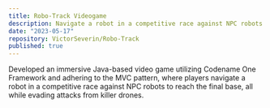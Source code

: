 ```yaml
---
title: Robo-Track Videogame
description: Navigate a robot in a competitive race against NPC robots to reach the final base, all while evading attacks from killer drones.
date: "2023-05-17"
repository: VictorSeverin/Robo-Track
published: true
---
```


Developed an immersive Java-based video game utilizing Codename One Framework and adhering to the MVC pattern, where players navigate a robot in a competitive race against NPC robots to reach the final base, all while evading attacks from killer drones.
